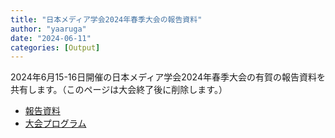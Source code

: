 ```yaml
---
title: "日本メディア学会2024年春季大会の報告資料"
author: "yaaruga"
date: "2024-06-11"
categories: [Output]
---
```


2024年6月15-16日開催の日本メディア学会2024年春季大会の有賀の報告資料を共有します。（このページは大会終了後に削除します。）

- [報告資料](2024-06-16_JAMS.html)
- [大会プログラム](https://www.jams.media/wp/wp-content/uploads/2024/05/Spring2024Presentation.pdf)

